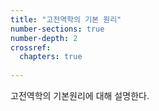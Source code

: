 ```yaml
---
title: "고전역학의 기본 원리"
number-sections: true
number-depth: 2
crossref:
  chapters: true
  
---
```


고전역학의 기본원리에 대해 설명한다.